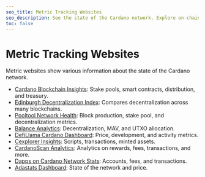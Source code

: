 ```yaml
---
seo_title: Metric Tracking Websites
seo_description: See the state of the Cardano network. Explore on-chain dashboards to visualize network activity, transaction data, decentralization, and other key metrics.
toc: false
---
```


# Metric Tracking Websites

Metric websites show various information about the state of the Cardano network.

- [Cardano Blockchain Insights](https://lookerstudio.google.com/s/huXqeQmi9qA): Stake pools, smart contracts, distribution, and treasury.
- [Edinburgh Decentralization Index](http://blockchainlab.inf.ed.ac.uk/edi-dashboard/)<OS url="https://github.com/Blockchain-Technology-Lab" />: Compares decentralization across many blockchains.
- [Pooltool Network Health](https://pooltool.io/networkhealth)<OS url="https://github.com/PoolTool-io" />: Block production, stake pool, and decentralization metrics.
- [Balance Analytics](https://www.balanceanalytics.io/)<OS url="https://github.com/Balance-Analytics" />: Decentralization, MAV, and UTXO allocation.
- [DefiLlama Cardano Dashboard](https://defillama.com/chain/Cardano)<OS url="https://github.com/DefiLlama" />: Price, development, and activity metrics.
- [Cexplorer Insights](https://cexplorer.io/insights)<OS url="https://github.com/cexplorer" />: Scripts, transactions, minted assets.
- [CardanoScan Analytics](https://cardanoscan.io/analytics)<OS url="https://github.com/StricaHQ" />: Analytics on rewards, fees, transactions, and more.
- [Dapps on Cardano Network Stats](https://dappsoncardano.com/analytics/globalstats)<OS url="https://github.com/Cardano-Fans" />: Accounts, fees, and transactions.
- [Adastats Dashboard](https://adastats.info/dashboard): State of the network and price.
